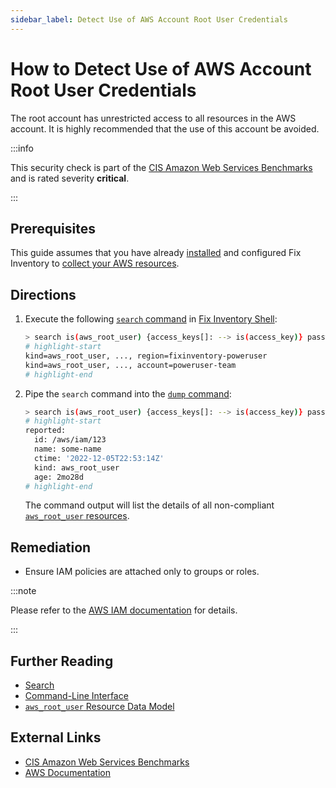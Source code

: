 ```yaml
---
sidebar_label: Detect Use of AWS Account Root User Credentials
---
```


# How to Detect Use of AWS Account Root User Credentials

The root account has unrestricted access to all resources in the AWS account. It is highly recommended that the use of this account be avoided.

:::info

This security check is part of the [CIS Amazon Web Services Benchmarks](https://cisecurity.org/benchmark/amazon_web_services) and is rated severity **critical**.

:::

## Prerequisites

This guide assumes that you have already [installed](../../../getting-started/install/index.mdx) and configured Fix Inventory to [collect your AWS resources](../../../how-to-guides/data-sources/collect-aws-resource-data.mdx).

## Directions

1. Execute the following [`search` command](../../../reference/cli/search.mdx) in [Fix Inventory Shell](../../../reference/components/shell.mdx):

   ```bash
   > search is(aws_root_user) {access_keys[]: --> is(access_key)} password_last_used>{{last_access_younger_than.ago}} or access_keys[*].reported.access_key_last_used.last_used>{{last_access_younger_than.ago}}
   # highlight-start
   ​kind=aws_root_user, ..., region=fixinventory-poweruser
   ​kind=aws_root_user, ..., account=poweruser-team
   # highlight-end
   ```

2. Pipe the `search` command into the [`dump` command](../../../reference/cli/dump.mdx):

   ```bash
   > search is(aws_root_user) {access_keys[]: --> is(access_key)} password_last_used>{{last_access_younger_than.ago}} or access_keys[*].reported.access_key_last_used.last_used>{{last_access_younger_than.ago}} | dump
   # highlight-start
   ​reported:
   ​  id: /aws/iam/123
   ​  name: some-name
   ​  ctime: '2022-12-05T22:53:14Z'
   ​  kind: aws_root_user
   ​  age: 2mo28d
   # highlight-end
   ```

   The command output will list the details of all non-compliant [`aws_root_user` resources](../../../reference/unified-data-model/aws.mdx#aws_root_user).

## Remediation

- Ensure IAM policies are attached only to groups or roles.

:::note

Please refer to the [AWS IAM documentation](http://docs.aws.amazon.com/IAM/latest/UserGuide/best-practices.html) for details.

:::

## Further Reading

- [Search](../../../reference/search/index.mdx)
- [Command-Line Interface](../../../reference/cli/index.mdx)
- [`aws_root_user` Resource Data Model](../../../reference/unified-data-model/aws.mdx#aws_root_user)

## External Links

- [CIS Amazon Web Services Benchmarks](https://cisecurity.org/benchmark/amazon_web_services)
- [AWS Documentation](http://docs.aws.amazon.com/IAM/latest/UserGuide/best-practices.html)
